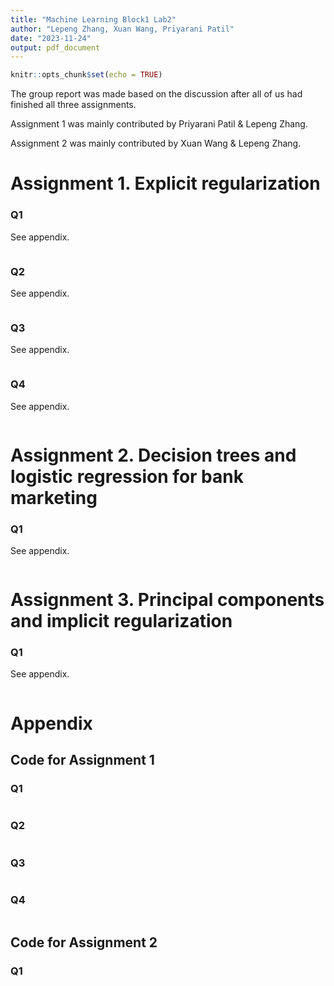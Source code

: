 ```yaml
---
title: "Machine Learning Block1 Lab2"
author: "Lepeng Zhang, Xuan Wang, Priyarani Patil"
date: "2023-11-24"
output: pdf_document
---
```


```r
knitr::opts_chunk$set(echo = TRUE)
```

The group report was made based on the discussion after all of us had finished all three assignments. 

Assignment 1 was mainly contributed by Priyarani Patil & Lepeng Zhang. 

Assignment 2 was mainly contributed by Xuan Wang & Lepeng Zhang. 

# Assignment 1. Explicit regularization
### Q1
See appendix.
```r

```


### Q2
See appendix.
```r

```

### Q3
See appendix.
```r

```

### Q4
See appendix.
```r

```


# Assignment 2. Decision trees and logistic regression for bank marketing

### Q1
See appendix.
```r

```

# Assignment 3. Principal components and implicit regularization

### Q1
See appendix.
```r

```


# Appendix
## Code for Assignment 1
### Q1
```r

```

### Q2
```r

```


### Q3
```r

```


### Q4
```r

```


## Code for Assignment 2
### Q1
```r

```

